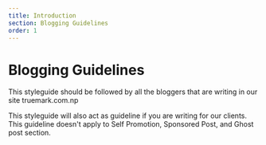 ```yaml
---
title: Introduction
section: Blogging Guidelines
order: 1
---
```


# Blogging Guidelines

This styleguide should be followed by all the bloggers that are writing in our site truemark.com.np

This styleguide will also act as guideline if you are writing for our clients. This guideline doesn't apply to Self Promotion, Sponsored Post, and Ghost post section.
